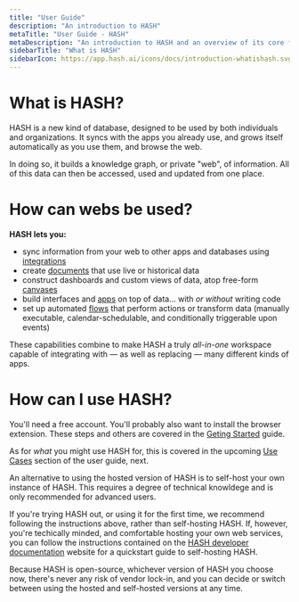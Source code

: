```yaml
---
title: "User Guide"
description: "An introduction to HASH"
metaTitle: "User Guide - HASH"
metaDescription: "An introduction to HASH and an overview of its core features and capabilities"
sidebarTitle: "What is HASH"
sidebarIcon: https://app.hash.ai/icons/docs/introduction-whatishash.svg
---
```


# What is HASH?

HASH is a new kind of database, designed to be used by both individuals and organizations. It syncs with the apps you already use, and grows itself automatically as you use them, and browse the web.

In doing so, it builds a knowledge graph, or private "web", of information. All of this data can then be accessed, used and updated from one place.

# How can webs be used?

**HASH lets you:**

- sync information from your web to other apps and databases using [integrations](/guide/integrations)
- create [documents](/guide/pages/documents) that use live or historical data
- construct dashboards and custom views of data, atop free-form [canvases](/guide/pages/canvases)
- build interfaces and [apps](/guide/apps) on top of data... with _or without_ writing code
- set up automated [flows](/guide/flows) that perform actions or transform data (manually executable, calendar-schedulable, and conditionally triggerable upon events)

These capabilities combine to make HASH a truly _all-in-one_ workspace capable of integrating with — as well as replacing — many different kinds of apps.

# How can I use HASH?

You'll need a free account. You'll probably also want to install the browser extension. These steps and others are covered in the [Geting Started](/guide/introduction/get-started) guide.

As for _what_ you might use HASH for, this is covered in the upcoming [Use Cases](/guide/introduction/use-cases) section of the user guide, next.

<Toggle title="Alternative: self-hosting HASH">

An alternative to using the hosted version of HASH is to self-host your own instance of HASH. This requires a degree of technical knowldege and is only recommended for advanced users.

If you're trying HASH out, or using it for the first time, we recommend following the instructions above, rather than self-hosting HASH. If, however, you're techically minded, and comfortable hosting your own web services, you can follow the instructions contained on the [HASH developer documentation](https://hash.dev/docs) website for a quickstart guide to self-hosting HASH.

Because HASH is open-source, whichever version of HASH you choose now, there's never any risk of vendor lock-in, and you can decide or switch between using the hosted and self-hosted versions at any time.

</Toggle>